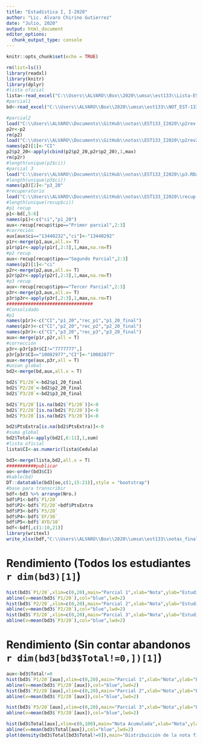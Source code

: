 ```yaml
---
title: "Estadística I, I-2020"
author: "Lic. Alvaro Chirino Gutierrez"
date: "Julio, 2020"
output: html_document
editor_options: 
  chunk_output_type: console
---
```


```r
knitr::opts_chunk$set(echo = TRUE)
```

```r
rm(list=ls())
library(readxl)
library(knitr)
library(dplyr)
#lista oficial
lista<-read_excel("C:\\Users\\ALVARO\\Box\\2020\\umsa\\est133\\Lista-EST 133-2020-PRIMERO-C.xls",range = "A11:I119")
#parcial1
bd<-read_excel("C:\\Users\\ALVARO\\Box\\2020\\umsa\\est133\\NOT_EST-133-I2020.xls")
```


```r
#parcial2
load("C:\\Users\\ALVARO\\Documents\\GitHub\\notas\\EST133_I2020\\p2rev.RData")
p2r<-p2
rm(p2)
load("C:\\Users\\ALVARO\\Documents\\GitHub\\notas\\EST133_I2020\\p2rev2.RData")
names(p2)[1]<-"CI"
p2$p2_20<-apply(cbind(p2$p2_20,p2r$p2_20),1,max)
rm(p2r)
#length(unique(p2$ci))
#parcial 3
load("C:\\Users\\ALVARO\\Documents\\GitHub\\notas\\EST133_I2020\\p3.RData")
#length(unique(p3$ci))
names(p3)[2]<-"p3_20"
#recuperatorio
load("C:\\Users\\ALVARO\\Documents\\GitHub\\notas\\EST133_I2020\\recup.RData")
#length(unique(recup$ci))
#p1 recup
p1<-bd[,5:6]
names(p1)<-c("ci","p1_20")
aux<-recup[recup$tipo=="Primer parcial",2:3]
#correción
aux[aux$ci=="13440232","ci"]<-"13440292"
p1r<-merge(p1,aux,all.x= T)
p1r$p1r<-apply(p1r[,2:3],1,max,na.rm=T)
#p2 recup
aux<-recup[recup$tipo=="Segundo Parcial",2:3]
names(p2)[1]<-"ci"
p2r<-merge(p2,aux,all.x= T)
p2r$p2r<-apply(p2r[,2:3],1,max,na.rm=T)
#p3 recup
aux<-recup[recup$tipo=="Tercer Parcial",2:3]
p3r<-merge(p3,aux,all.x= T)
p3r$p3r<-apply(p3r[,2:3],1,max,na.rm=T)
################################
#Consolidado
#p1
names(p1r)<-c("CI","p1_20","rec_p1","p1_20_final")
names(p2r)<-c("CI","p2_20","rec_p2","p2_20_final")
names(p3r)<-c("CI","p3_20","rec_p3","p3_20_final")
aux<-merge(p1r,p2r,all = T)
#corrección
p3r<-p3r[p3r$CI!="7777777",]
p3r[p3r$CI=="10082977","CI"]<-"10082877"
aux<-merge(aux,p3r,all = T)
#union global
bd2<-merge(bd,aux,all.x = T)

bd2$`P1/20`<-bd2$p1_20_final
bd2$`P2/20`<-bd2$p2_20_final
bd2$`P3/20`<-bd2$p3_20_final

bd2$`P1/20`[is.na(bd2$`P1/20`)]<-0
bd2$`P2/20`[is.na(bd2$`P2/20`)]<-0
bd2$`P3/20`[is.na(bd2$`P3/20`)]<-0

bd2$PtsExtra[is.na(bd2$PtsExtra)]<-0
#suma global
bd2$Total<-apply(bd2[,6:11],1,sum)
#lista oficial 
lista$CI<-as.numeric(lista$Cedula)

bd3<-merge(lista,bd2,all.x = T)
###########publicar 
oo<-order(bd3$CI)
#kable(bd)
DT::datatable(bd3[oo,c(1,15:21)],style = "bootstrap")
#base para transcribir
bdf<-bd3 %>% arrange(Nro.)
bdf$P1<-bdf$`P1/20`
bdf$P2<-bdf$`P2/20`+bdf$PtsExtra
bdf$P3<-bdf$`P3/20`
bdf$P4<-bdf$`EF/30`
bdf$P5<-bdf$`AYD/10`
bdf<-bdf[,c(1:10,21)]
library(writexl)
write_xlsx(bdf,"C:\\Users\\ALVARO\\Box\\2020\\umsa\\est133\\notas_finales_I2020.xlsx")
```

# Rendimiento (Todos los estudiantes `r dim(bd3)[1]`)

```r
hist(bd3$`P1/20`,xlim=c(0,20),main="Parcial 1",xlab="Nota",ylab="Estudiantes")
abline(v=mean(bd3$`P1/20`),col="blue",lwd=2)
hist(bd3$`P2/20`,xlim=c(0,20),main="Parcial 2",xlab="Nota",ylab="Estudiantes")
abline(v=mean(bd3$`P2/20`),col="blue",lwd=2)
hist(bd3$`P3/20`,xlim=c(0,20),main="Parcial 3",xlab="Nota",ylab="Estudiantes")
abline(v=mean(bd3$`P3/20`),col="blue",lwd=2)
```

# Rendimiento (Sin contar abandonos `r dim(bd3[bd3$Total!=0,])[1]`)

```r
aux<-bd3$Total!=0
hist(bd3$`P1/20`[aux],xlim=c(0,20),main="Parcial 1",xlab="Nota",ylab="Estudiantes")
abline(v=mean(bd3$`P1/20`[aux]),col="blue",lwd=2)
hist(bd3$`P2/20`[aux],xlim=c(0,20),main="Parcial 2",xlab="Nota",ylab="Estudiantes")
abline(v=mean(bd3$`P2/20`[aux]),col="blue",lwd=2)

hist(bd3$`P3/20`[aux],xlim=c(0,20),main="Parcial 3",xlab="Nota",ylab="Estudiantes")
abline(v=mean(bd3$`P3/20`[aux]),col="blue",lwd=2)

hist(bd3$Total[aux],xlim=c(0,100),main="Nota Acumulada",xlab="Nota",ylab="Estudiantes")
abline(v=mean(bd3$Total[aux]),col="blue",lwd=2)
plot(density(bd3$Total[bd3$Total!=0]),main="Distribuición de la nota final")
```
